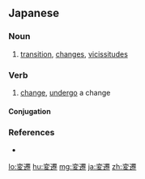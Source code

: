 ==Japanese==
{{ja-kanjitab|へん|せん|yomi=on}}

===Noun===
{{ja-noun|へんせん}}

# [[transition]], [[changes]], [[vicissitudes]]
#: {{ja-usex|時代の'''変遷'''によるものだろう。|じだい の '''へんせん''' に よる もの だろう。|It probably is due to the changes of the times.}}

===Verb===
{{ja-verb-suru|へんせん}}

# [[change]], [[undergo]] a change

====Conjugation====
{{ja-suru|へんせん}}

===References===
* {{R:Shogakukan}}

[[lo:変遷]]
[[hu:変遷]]
[[mg:変遷]]
[[ja:変遷]]
[[zh:変遷]]